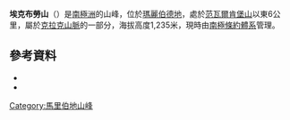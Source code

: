 {{coord|77|19|S|141|48|W|source:GNIS|display=title}}

'''埃克布勞山'''（{{lang-en|Mount Ekblaw}}）是[[南極洲|南極洲]]的山峰，位於[[瑪麗伯德地|瑪麗伯德地]]，處於[[范瓦爾肯堡山|范瓦爾肯堡山]]以東6公里，屬於[[克拉克山脈|克拉克山脈]]的一部分，海拔高度1,235米，現時由[[南極條約體系|南極條約體系]]管理。

==參考資料==
*{{cite gnis | type = antarid | id = 4382| name = Ekblaw, Mount | accessdate = 2012-02-27}}
*{{usgs-gazetteer|id=4382|name=Ekblaw, Mount}}

{{DEFAULTSORT:Mount Ekblaw}}
[[Category:馬里伯地山峰|Category:馬里伯地山峰]]


{{MarieByrdLand-geo-stub}}